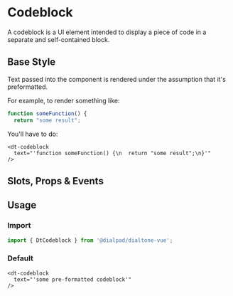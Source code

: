 
# Codeblock

<Subtitle>
  A codeblock is a UI element intended to display a piece of code in a separate and self-contained block.
</Subtitle>

## Base Style

Text passed into the component is rendered under the assumption that it's preformatted.

For example, to render something like:

```js
function someFunction() {
  return "some result";
```

You'll have to do:

```vue
<dt-codeblock
  text="'function someFunction() {\n  return "some result";\n}'"
/>
```

<Canvas>
  <Story id="components-codeblock--default" />
</Canvas>

## Slots, Props & Events

<ArgsTable story={PRIMARY_STORY} />

## Usage

### Import

```jsx
import { DtCodeblock } from '@dialpad/dialtone-vue';
```

### Default

```vue
<dt-codeblock
  text="'some pre-formatted codeblock'"
/>
```
